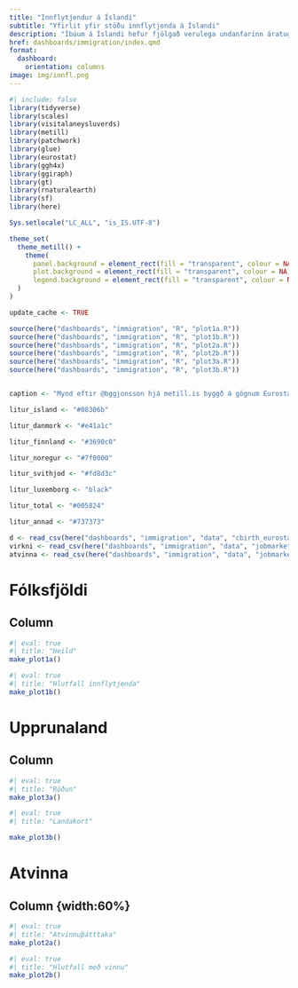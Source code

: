 ```yaml
---
title: "Innflytjendur á Íslandi"
subtitle: "Yfirlit yfir stöðu innflytjenda á Íslandi"
description: "Íbúum á Íslandi hefur fjölgað verulega undanfarinn áratug. Að miklu leyti hefur þessi fjölgun verið drifin áfram af innflytjendum. Hvað eru þessir innflytjendur stórt hlutfall af þjóðinni? Hvernig gengur þeim á vinnumarkaðinum? Hvaðan koma þeir?"
href: dashboards/immigration/index.qmd
format: 
  dashboard:
    orientation: columns
image: img/innfl.png
---
```



```r
#| include: false
library(tidyverse)
library(scales)
library(visitalaneysluverds)
library(metill)
library(patchwork)
library(glue)
library(eurostat)
library(ggh4x)
library(ggiraph)
library(gt)
library(rnaturalearth)
library(sf)
library(here)

Sys.setlocale("LC_ALL", "is_IS.UTF-8")

theme_set(
  theme_metill() +
    theme(
      panel.background = element_rect(fill = "transparent", colour = NA),
      plot.background = element_rect(fill = "transparent", colour = NA),
      legend.background = element_rect(fill = "transparent", colour = NA)
  )
)

update_cache <- TRUE

source(here("dashboards", "immigration", "R", "plot1a.R"))
source(here("dashboards", "immigration", "R", "plot1b.R"))
source(here("dashboards", "immigration", "R", "plot2a.R"))
source(here("dashboards", "immigration", "R", "plot2b.R"))
source(here("dashboards", "immigration", "R", "plot3a.R"))
source(here("dashboards", "immigration", "R", "plot3b.R"))


caption <- "Mynd eftir @bggjonsson hjá metill.is byggð á gögnum Eurostat um fólksflutninga: https://metill.is/greinar/innflytjendur\nGögn og kóði: https://github.com/bgautijonsson/Metill.is/tree/master/greinar/innflytjendur"

litur_island <- "#08306b"

litur_danmork <- "#e41a1c"

litur_finnland <- "#3690c0"

litur_noregur <- "#7f0000"

litur_svithjod <- "#fd8d3c"

litur_luxemborg <- "black"

litur_total <- "#005824"

litur_annad <- "#737373"

d <- read_csv(here("dashboards", "immigration", "data", "cbirth_eurostat.csv"))
virkni <- read_csv(here("dashboards", "immigration", "data", "jobmarket_activity_citizen_eurostat.csv"))
atvinna <- read_csv(here("dashboards", "immigration", "data", "jobmarket_working_citizen_eurostat.csv"))
```

# Fólksfjöldi

## Column {.tabset}

```r
#| eval: true
#| title: "Heild"
make_plot1a()
```

```r
#| eval: true
#| title: "Hlutfall innflytjenda"
make_plot1b()
```

# Upprunaland

## Column {.tabset}

```r
#| eval: true
#| title: "Röðun"
make_plot3a()
```


```r
#| eval: true
#| title: "Landakort"

make_plot3b()
```

# Atvinna

## Column {width:60%} {.tabset}

```r
#| eval: true
#| title: "Atvinnuþátttaka"
make_plot2a()
```


```r
#| eval: true
#| title: "Hlutfall með vinnu"
make_plot2b()
```
